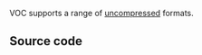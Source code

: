 {{mux|id=voc|module link=https://git.videolan.org/?p=vlc.git;a=blob;f=modules/demux/voc.c|info=There is no shortcut to this module|encoder=n}}

VOC supports a range of [[uncompress]]ed formats.

==Source code==
{{file|modules/demux/voc.c|input demuxer}}